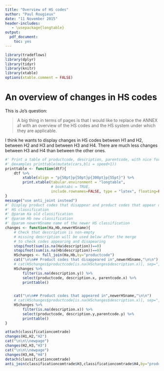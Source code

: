 ```yaml
---
title: "Overview of HS codes"
author: "Paul Rougieux"
date: "11 November 2015"
header-includes:
   - \usepackage{longtable}
output: 
  pdf_document: 
    toc: yes
---
```


```r
library(tradeflows)
library(dplyr)
library(tidyr)
library(knitr)
library(xtable)
options(xtable.comment = FALSE) 
```


# An overview of changes in HS codes 
This is Jo's question:

> A big thing in terms of pages is that I would like to replace the ANNEX a1 with an overview of the HS codes and the HS system under which they are applicable.

I think he wants to display changes in HS codes 
between H1 and H2, between H2 and H3 and between H3 and H4.
There are much less changes between H3 and H4 than between the other ones.


```r
#' Print a table of productcode, description, parentcode, with nice formating 
#' @examples printtable(mutate(cars,bli = speed+1))
printtable <- function(dtf){
    dtf %>%
        xtable(align = "p{50pt}p{50pt}p{300pt}p{55pt}") %>%
        print.xtable(tabular.environment = "longtable", 
                     # booktabs = TRUE,
                     include.rownames=FALSE, type = "latex", floating=FALSE)
}
message("use anti_joint instead")
#' Display product codes that disappear and product codes that appear during a change of 
#' HS classification
#' @param Ha old classification
#' @param Hb new classification
#' @param newerHSname name of the newer HS classification
changes <- function(Ha,Hb,newerHSname){
    # Check that description is non-empty 
    # missing description will be used below after the merge 
    # to check codes appearing and disapearing 
    stopifnot(sum(is.na(Ha$description))==0)
    stopifnot(sum(is.na(Hb$description))==0)
    HSchanges <- full_join(Ha,Hb,by="productcode")
    cat("\n\n## Product codes that disappeared in",newerHSname,"\n\n")
    # cat(HSchanges$productcode[is.na(HSchanges$description.x)], sep=", ")
    HSchanges %>%
        filter(is.na(description.y)) %>%
        select(productcode, description.x, parentcode.x) %>%
        printtable()

    
    cat("\n\n## Product codes that appeared in",newerHSname,"\n\n")
    # cat(HSchanges$productcode[is.na(HSchanges$description.x)], sep=", ")
    HSchanges %>% 
        filter(is.na(description.x)) %>% 
        select(productcode, description.y,parentcode.y) %>%
        printtable()
}
```


\newpage

```r
attach(classificationcomtrade)
changes(H1,H2,"H2")
cat("\n\n\\newpage")
changes(H2,H3,"H3")
cat("\n\n\\newpage")
changes(H3,H4,"H4")
detach(classificationcomtrade)
anti_join(classificationcomtrade$H3,classificationcomtrade$H4,by="productcode")
```

